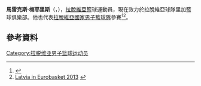 '''馬雷克斯·梅耶里斯'''（{{lang-lv|'''Mareks Mejeris'''}}，{{bd|1991年|9月2日}}），[[拉脫維亞|拉脫維亞]]籃球運動員，現在效力於拉脫維亞球隊里加籃球俱樂部。他也代表[[拉脫維亞國家男子籃球隊|拉脫維亞國家男子籃球隊]]參賽<ref>{{cite web|url=http://www.eurobasket2011.com/en/cid_4,w7QjPeH-M,ty138LH2l3.pageID_ZOGN4LOnIfs45jhTkYV6v0.compID_qMRZdYCZI6EoANOrUf9le2.season_2011.roundID_7526.teamID_2134.html|title=Latvia Roster|publisher=FIBA Europe|accessdate=1 September 2011|deadurl=yes|archiveurl=https://archive.is/20120525165019/http://www.eurobasket2011.com/en/cid_4,w7QjPeH-M,ty138LH2l3.pageID_ZOGN4LOnIfs45jhTkYV6v0.compID_qMRZdYCZI6EoANOrUf9le2.season_2011.roundID_7526.teamID_2134.html|archivedate=2012-05-25}}</ref><ref>[http://www.eurobasket2013.org/en/cid_8Xfg3jZMG1QuJnp6pnUWd3.teamID_2134.compID_qMRZdYCZI6EoANOrUf9le2.season_2013.roundID_8732.html Latvia in Eurobasket 2013] {{webarchive|url=https://web.archive.org/web/20130810105340/http://www.eurobasket2013.org/en/cid_8Xfg3jZMG1QuJnp6pnUWd3.teamID_2134.compID_qMRZdYCZI6EoANOrUf9le2.season_2013.roundID_8732.html |date=2013-08-10 }}</ref>。

== 參考資料 == 
{{reflist}}

{{Authority control}}
{{DEFAULTSORT:Mejeris, Mareks}}
[[Category:拉脱维亚男子篮球运动员|Category:拉脱维亚男子篮球运动员]]